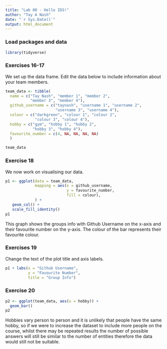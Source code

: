 ```yaml
---
title: "Lab 00 - Hello IDS!"
author: "Tay A Nash"
date: "`r Sys.Date()`"
output: html_document
---
```


### Load packages and data

```r
library(tidyverse) 
```

### Exercises 16-17

We set up the data frame. Edit the data below to include information about your team members.

```r
team_data <- tibble(
  name = c("Tay Nash", "member 1", "member 2", 
           "member 3", "member 4"),
  github_username = c("taynash", "username 1", "username 2", 
                      "username 3", "username 4"), 
  colour = c("darkgreen", "colour 1", "colour 2", 
             "colour 3", "colour 4"),
  hobby = c("gym", "hobby 1", "hobby 2", 
            "hobby 3", "hobby 4"),
  favourite_number = c(4, NA, NA, NA, NA)
  )

team_data
```

### Exercise 18

We now work on visualising our data. 

```r
p1 <- ggplot(data = team_data, 
             mapping = aes(x = github_username, 
                           y = favourite_number,
                           fill = colour), 
             ) +
   geom_col() +
   scale_fill_identity()
p1
```


This graph shows the groups info with Github Username on the x-axis and their favourite number on the y-axis. The colour of the bar represents their favourite colour.

### Exercises 19

Change the text of the plot title and axis labels.

```r
p1 + labs(x = "Github Username", 
          y = "Favourite Number",
          title = "Group Info")
```

### Exercise 20

```r
p2 <- ggplot(team_data, aes(x = hobby)) +
  geom_bar()
p2
```

Hobbies vary person to person and it is unlikely that people have the same hobby, so if we were to increase the dataset to include more people on the course, whilst there may be repeated results the number of possible answers will still be similar to the number of entities therefore the data would still not be suitable.

